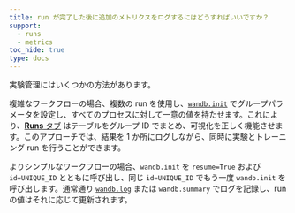```yaml
---
title: run が完了した後に追加のメトリクスをログするにはどうすればいいですか？
support:
  - runs
  - metrics
toc_hide: true
type: docs
---
```

実験管理にはいくつかの方法があります。

複雑なワークフローの場合、複数の run を使用し、[`wandb.init`](/ja/models/track/create-an-experiment/) でグループパラメータを設定し、すべてのプロセスに対して一意の値を持たせます。これにより、[**Runs** タブ](/ja/models/track/project-page/#runs-tab) はテーブルをグループ ID でまとめ、可視化を正しく機能させます。このアプローチでは、結果を 1 か所にログしながら、同時に実験とトレーニング run を行うことができます。

よりシンプルなワークフローの場合、`wandb.init` を `resume=True` および `id=UNIQUE_ID` とともに呼び出し、同じ `id=UNIQUE_ID` でもう一度 `wandb.init` を呼び出します。通常通り [`wandb.log`](/ja/models/track/log/) または `wandb.summary` でログを記録し、run の値はそれに応じて更新されます。